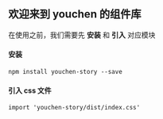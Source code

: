 
<Meta title="使用前须知/介绍" />

## 欢迎来到 youchen 的组件库

在使用之前，我们需要先 **安装** 和 **引入** 对应模块

#### 安装

```
npm install youchen-story --save
```

#### 引入 css 文件

```
import 'youchen-story/dist/index.css'
```